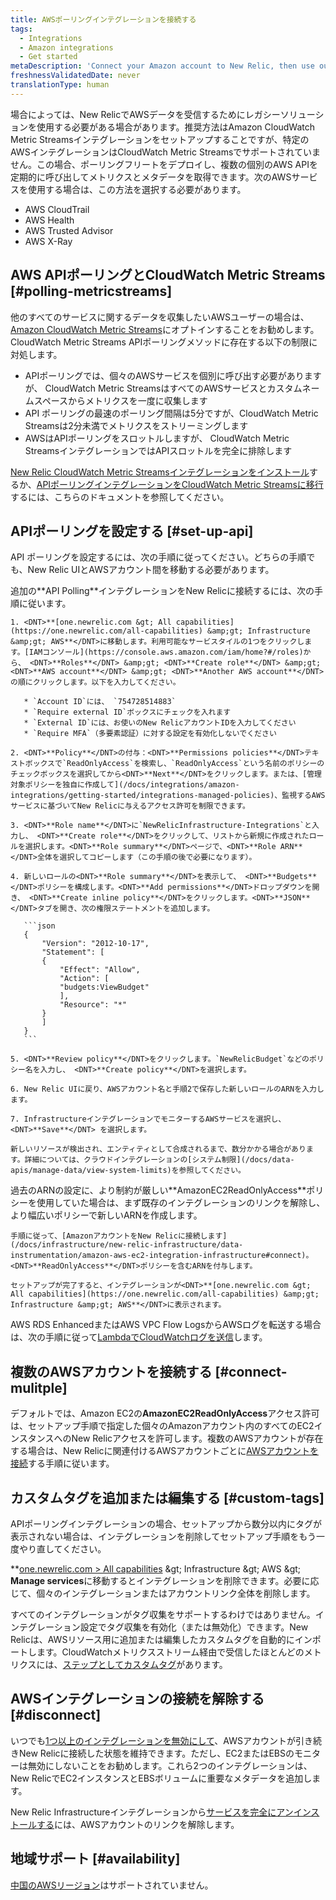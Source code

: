 ```yaml
---
title: AWSポーリングインテグレーションを接続する
tags:
  - Integrations
  - Amazon integrations
  - Get started
metaDescription: 'Connect your Amazon account to New Relic, then use our infrastructure monitoring services with your AWS integrations.'
freshnessValidatedDate: never
translationType: human
---
```


場合によっては、New RelicでAWSデータを受信するためにレガシーソリューションを使用する必要がある場合があります。推奨方法はAmazon CloudWatch Metric Streamsインテグレーションをセットアップすることですが、特定のAWSインテグレーションはCloudWatch Metric Streamsでサポートされていません。この場合、ポーリングフリートをデプロイし、複数の個別のAWS APIを定期的に呼び出してメトリクスとメタデータを取得できます。次のAWSサービスを使用する場合は、この方法を選択する必要があります。

* AWS CloudTrail
* AWS Health
* AWS Trusted Advisor
* AWS X-Ray

## AWS APIポーリングとCloudWatch Metric Streams [#polling-metricstreams]

他のすべてのサービスに関するデータを収集したいAWSユーザーの場合は、[Amazon CloudWatch Metric Streams](https://docs.aws.amazon.com/AmazonCloudWatch/latest/monitoring/CloudWatch-Metric-Streams.html)にオプトインすることをお勧めします。CloudWatch Metric Streams APIポーリングメソッドに存在する以下の制限に対処します。

* APIポーリングでは、個々のAWSサービスを個別に呼び出す必要がありますが、 CloudWatch Metric StreamsはすべてのAWSサービスとカスタムネームスペースからメトリクスを一度に収集します
* API ポーリングの最速のポーリング間隔は5分ですが、CloudWatch Metric Streamsは2分未満でメトリクスをストリーミングします
* AWSはAPIポーリングをスロットルしますが、 CloudWatch Metric StreamsインテグレーションではAPIスロットルを完全に排除します

[New Relic CloudWatch Metric Streamsインテグレーションをインストール](/docs/infrastructure/amazon-integrations/connect/aws-metric-stream-setup)するか、[APIポーリングインテグレーションをCloudWatch Metric Streamsに移行](/docs/infrastructure/amazon-integrations/connect/aws-metric-stream-setup/#migrate)するには、こちらのドキュメントを参照してください。

## APIポーリングを設定する [#set-up-api]

API ポーリングを設定するには、次の手順に従ってください。どちらの手順でも、New Relic UIとAWSアカウント間を移動する必要があります。

<CollapserGroup>
  <Collapser id="setup-individual" title="個々のAWSインテグレーションをNew Relicに接続する">
    追加の<DNT>**API Polling**</DNT>インテグレーションをNew Relicに接続するには、次の手順に従います。

    1. <DNT>**[one.newrelic.com &gt; All capabilities](https://one.newrelic.com/all-capabilities) &amp;gt; Infrastructure &amp;gt; AWS**</DNT>に移動します。利用可能なサービスタイルの1つをクリックします。[IAMコンソール](https://console.aws.amazon.com/iam/home?#/roles)から、 <DNT>**Roles**</DNT> &amp;gt; <DNT>**Create role**</DNT> &amp;gt; <DNT>**AWS account**</DNT> &amp;gt; <DNT>**Another AWS account**</DNT>の順にクリックします。以下を入力してください。

       * `Account ID`には、 `754728514883`
       * `Require external ID`ボックスにチェックを入れます
       * `External ID`には、お使いのNew RelicアカウントIDを入力してください
       * `Require MFA`（多要素認証）に対する設定を有効化しないでください

    2. <DNT>**Policy**</DNT>の付与：<DNT>**Permissions policies**</DNT>テキストボックスで`ReadOnlyAccess`を検索し、`ReadOnlyAccess`という名前のポリシーのチェックボックスを選択してから<DNT>**Next**</DNT>をクリックします。または、[管理対象ポリシーを独自に作成して](/docs/integrations/amazon-integrations/getting-started/integrations-managed-policies)、監視するAWSサービスに基づいてNew Relicに与えるアクセス許可を制限できます。

    3. <DNT>**Role name**</DNT>に`NewRelicInfrastructure-Integrations`と入力し、 <DNT>**Create role**</DNT>をクリックして、リストから新規に作成されたロールを選択します。<DNT>**Role summary**</DNT>ページで、<DNT>**Role ARN**</DNT>全体を選択してコピーします（この手順の後で必要になります）。

    4. 新しいロールの<DNT>**Role summary**</DNT>を表示して、 <DNT>**Budgets**</DNT>ポリシーを構成します。<DNT>**Add permissions**</DNT>ドロップダウンを開き、 <DNT>**Create inline policy**</DNT>をクリックします。<DNT>**JSON**</DNT>タブを開き、次の権限ステートメントを追加します。

       ```json
       {
           "Version": "2012-10-17",
           "Statement": [
           {
               "Effect": "Allow",
               "Action": [
               "budgets:ViewBudget"
               ],
               "Resource": "*"
           }
           ]
       }
       ```

    5. <DNT>**Review policy**</DNT>をクリックします。`NewRelicBudget`などのポリシー名を入力し、 <DNT>**Create policy**</DNT>を選択します。

    6. New Relic UIに戻り、AWSアカウント名と手順2で保存した新しいロールのARNを入力します。

    7. InfrastructureインテグレーションでモニターするAWSサービスを選択し、<DNT>**Save**</DNT> を選択します。

    新しいリソースが検出され、エンティティとして合成されるまで、数分かかる場合があります。詳細については、クラウドインテグレーションの[システム制限](/docs/data-apis/manage-data/view-system-limits)を参照してください。
  </Collapser>

  <Collapser id="setup-multiple" title="複数のAWSインテグレーションをNew Relicに接続する">
    過去のARNの設定に、より制約が厳しい<DNT>**AmazonEC2ReadOnlyAccess**</DNT>ポリシーを使用していた場合は、まず既存のインテグレーションのリンクを解除し、より幅広いポリシーで新しいARNを作成します。

    手順に従って、[AmazonアカウントをNew Relicに接続します](/docs/infrastructure/new-relic-infrastructure/data-instrumentation/amazon-aws-ec2-integration-infrastructure#connect)。 <DNT>**ReadOnlyAccess**</DNT>ポリシーを含むARNを付与します。

    セットアップが完了すると、インテグレーションが<DNT>**[one.newrelic.com &gt; All capabilities](https://one.newrelic.com/all-capabilities) &amp;gt; Infrastructure &amp;gt; AWS**</DNT>に表示されます。
  </Collapser>
</CollapserGroup>

AWS RDS EnhancedまたはAWS VPC Flow LogsからAWSログを転送する場合は、次の手順に従って[LambdaでCloudWatchログを送信](/docs/logs/forward-logs/aws-lambda-sending-cloudwatch-logs)します。

## 複数のAWSアカウントを接続する [#connect-mulitple]

デフォルトでは、Amazon EC2の<DNT>**AmazonEC2ReadOnlyAccess**</DNT>アクセス許可は、セットアップ手順で指定した個々のAmazonアカウント内のすべてのEC2インスタンスへのNew Relicアクセスを許可します。複数のAWSアカウントが存在する場合は、New Relicに関連付けるAWSアカウントごとに[AWSアカウントを接続](#setup-individual)する手順に従います。

## カスタムタグを追加または編集する [#custom-tags]

APIポーリングインテグレーションの場合、セットアップから数分以内にタグが表示されない場合は、インテグレーションを削除してセットアップ手順をもう一度やり直してください。

<DNT>\*\*[one.newrelic.com &gt; All capabilities](https://one.newrelic.com/all-capabilities) &amp;gt; Infrastructure &amp;gt; AWS &amp;gt; **Manage services**</DNT>に移動するとインテグレーションを削除できます。必要に応じて、個々のインテグレーションまたはアカウントリンク全体を削除します。

すべてのインテグレーションがタグ収集をサポートするわけではありません。インテグレーション設定でタグ収集を有効化（または無効化）できます。New Relicは、AWSリソース用に追加または編集したカスタムタグを自動的にインポートします。CloudWatchメトリクスストリーム経由で受信したほとんどのメトリクスには、[ステップとしてカスタムタグ](/docs/integrations/amazon-integrations/aws-integrations-list/aws-metric-stream/#tags-collection)があります。

## AWSインテグレーションの接続を解除する [#disconnect]

いつでも[1つ以上のインテグレーションを無効にして](/docs/infrastructure/install-infrastructure-agent/update-or-uninstall/uninstall-infrastructure-integrations/#uninstall-aws)、AWSアカウントが引き続きNew Relicに接続した状態を維持できます。ただし、EC2またはEBSのモニターは無効にしないことをお勧めします。これら2つのインテグレーションは、New RelicでEC2インスタンスとEBSボリュームに重要なメタデータを追加します。

New Relic Infrastructureインテグレーションから[サービスを完全にアンインストールする](/docs/infrastructure/new-relic-infrastructure/installation/uninstall-infrastructure-agent#unlink-aws)には、AWSアカウントのリンクを解除します。

## 地域サポート [#availability]

[中国のAWSリージョン](/docs/integrations/amazon-integrations/troubleshooting/invalid-principal-error-unsupported-aws-regions)はサポートされていません。
